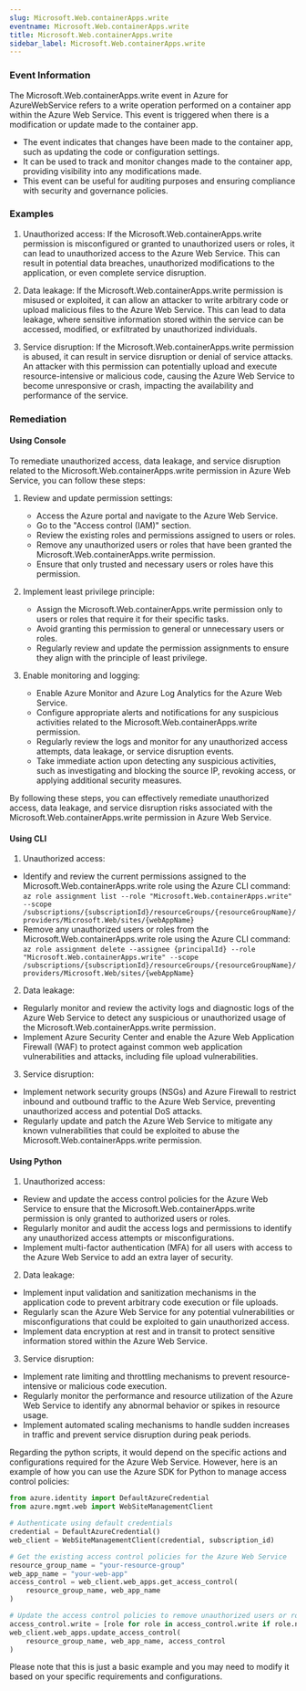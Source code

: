 ```yaml
--- 
slug: Microsoft.Web.containerApps.write
eventname: Microsoft.Web.containerApps.write
title: Microsoft.Web.containerApps.write
sidebar_label: Microsoft.Web.containerApps.write
---
```

                       
### Event Information

The Microsoft.Web.containerApps.write event in Azure for AzureWebService refers to a write operation performed on a container app within the Azure Web Service. This event is triggered when there is a modification or update made to the container app.

- The event indicates that changes have been made to the container app, such as updating the code or configuration settings.
- It can be used to track and monitor changes made to the container app, providing visibility into any modifications made.
- This event can be useful for auditing purposes and ensuring compliance with security and governance policies.


### Examples

1. Unauthorized access: If the Microsoft.Web.containerApps.write permission is misconfigured or granted to unauthorized users or roles, it can lead to unauthorized access to the Azure Web Service. This can result in potential data breaches, unauthorized modifications to the application, or even complete service disruption.

2. Data leakage: If the Microsoft.Web.containerApps.write permission is misused or exploited, it can allow an attacker to write arbitrary code or upload malicious files to the Azure Web Service. This can lead to data leakage, where sensitive information stored within the service can be accessed, modified, or exfiltrated by unauthorized individuals.

3. Service disruption: If the Microsoft.Web.containerApps.write permission is abused, it can result in service disruption or denial of service attacks. An attacker with this permission can potentially upload and execute resource-intensive or malicious code, causing the Azure Web Service to become unresponsive or crash, impacting the availability and performance of the service.

### Remediation

#### Using Console

To remediate unauthorized access, data leakage, and service disruption related to the Microsoft.Web.containerApps.write permission in Azure Web Service, you can follow these steps:

1. Review and update permission settings:
   - Access the Azure portal and navigate to the Azure Web Service.
   - Go to the "Access control (IAM)" section.
   - Review the existing roles and permissions assigned to users or roles.
   - Remove any unauthorized users or roles that have been granted the Microsoft.Web.containerApps.write permission.
   - Ensure that only trusted and necessary users or roles have this permission.

2. Implement least privilege principle:
   - Assign the Microsoft.Web.containerApps.write permission only to users or roles that require it for their specific tasks.
   - Avoid granting this permission to general or unnecessary users or roles.
   - Regularly review and update the permission assignments to ensure they align with the principle of least privilege.

3. Enable monitoring and logging:
   - Enable Azure Monitor and Azure Log Analytics for the Azure Web Service.
   - Configure appropriate alerts and notifications for any suspicious activities related to the Microsoft.Web.containerApps.write permission.
   - Regularly review the logs and monitor for any unauthorized access attempts, data leakage, or service disruption events.
   - Take immediate action upon detecting any suspicious activities, such as investigating and blocking the source IP, revoking access, or applying additional security measures.

By following these steps, you can effectively remediate unauthorized access, data leakage, and service disruption risks associated with the Microsoft.Web.containerApps.write permission in Azure Web Service.

#### Using CLI

1. Unauthorized access:
- Identify and review the current permissions assigned to the Microsoft.Web.containerApps.write role using the Azure CLI command: `az role assignment list --role "Microsoft.Web.containerApps.write" --scope /subscriptions/{subscriptionId}/resourceGroups/{resourceGroupName}/providers/Microsoft.Web/sites/{webAppName}`
- Remove any unauthorized users or roles from the Microsoft.Web.containerApps.write role using the Azure CLI command: `az role assignment delete --assignee {principalId} --role "Microsoft.Web.containerApps.write" --scope /subscriptions/{subscriptionId}/resourceGroups/{resourceGroupName}/providers/Microsoft.Web/sites/{webAppName}`

2. Data leakage:
- Regularly monitor and review the activity logs and diagnostic logs of the Azure Web Service to detect any suspicious or unauthorized usage of the Microsoft.Web.containerApps.write permission.
- Implement Azure Security Center and enable the Azure Web Application Firewall (WAF) to protect against common web application vulnerabilities and attacks, including file upload vulnerabilities.

3. Service disruption:
- Implement network security groups (NSGs) and Azure Firewall to restrict inbound and outbound traffic to the Azure Web Service, preventing unauthorized access and potential DoS attacks.
- Regularly update and patch the Azure Web Service to mitigate any known vulnerabilities that could be exploited to abuse the Microsoft.Web.containerApps.write permission.

#### Using Python

1. Unauthorized access:
- Review and update the access control policies for the Azure Web Service to ensure that the Microsoft.Web.containerApps.write permission is only granted to authorized users or roles.
- Regularly monitor and audit the access logs and permissions to identify any unauthorized access attempts or misconfigurations.
- Implement multi-factor authentication (MFA) for all users with access to the Azure Web Service to add an extra layer of security.

2. Data leakage:
- Implement input validation and sanitization mechanisms in the application code to prevent arbitrary code execution or file uploads.
- Regularly scan the Azure Web Service for any potential vulnerabilities or misconfigurations that could be exploited to gain unauthorized access.
- Implement data encryption at rest and in transit to protect sensitive information stored within the Azure Web Service.

3. Service disruption:
- Implement rate limiting and throttling mechanisms to prevent resource-intensive or malicious code execution.
- Regularly monitor the performance and resource utilization of the Azure Web Service to identify any abnormal behavior or spikes in resource usage.
- Implement automated scaling mechanisms to handle sudden increases in traffic and prevent service disruption during peak periods.

Regarding the python scripts, it would depend on the specific actions and configurations required for the Azure Web Service. However, here is an example of how you can use the Azure SDK for Python to manage access control policies:

```python
from azure.identity import DefaultAzureCredential
from azure.mgmt.web import WebSiteManagementClient

# Authenticate using default credentials
credential = DefaultAzureCredential()
web_client = WebSiteManagementClient(credential, subscription_id)

# Get the existing access control policies for the Azure Web Service
resource_group_name = "your-resource-group"
web_app_name = "your-web-app"
access_control = web_client.web_apps.get_access_control(
    resource_group_name, web_app_name
)

# Update the access control policies to remove unauthorized users or roles
access_control.write = [role for role in access_control.write if role.name == "authorized-role"]
web_client.web_apps.update_access_control(
    resource_group_name, web_app_name, access_control
)
```

Please note that this is just a basic example and you may need to modify it based on your specific requirements and configurations.


 